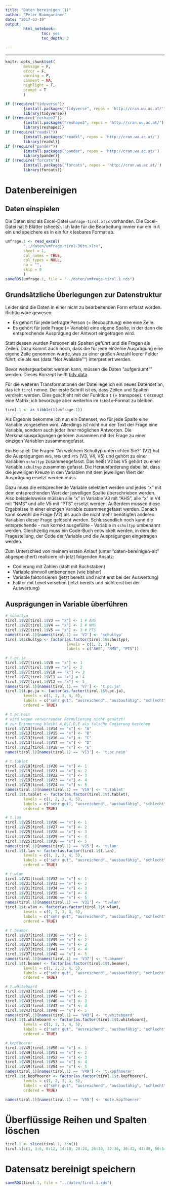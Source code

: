 ```yaml
---
title: "Daten bereinigen (1)"
author: "Peter Baumgartner"
date: "2017-03-19"
output: 
        html_notebook:
                toc: yes
                toc_depth: 3
                
---
```

***

```r
knitr::opts_chunk$set(
        message = F,
        error = F,
        warning = F,
        comment = NA,
        highlight = T,
        prompt = T
        )

if (!require("tidyverse"))
        {install.packages("tidyverse", repos = 'http://cran.wu.ac.at/')
        library(tidyverse)}
if (!require("reshape2"))
        {install.packages("reshape2", repos = 'http://cran.wu.ac.at/')
        library(reshape2)}
if (!require("readxl"))
        {install.packages("readxl", repos = 'http://cran.wu.ac.at/')
        library(readxl)}
if (!require("pander"))
        {install.packages("pander", repos = 'http://cran.wu.ac.at/')
        library(pander)}
if (!require("forcats"))
        {install.packages("forcats", repos = 'http://cran.wu.ac.at/')
        library(forcats)}


```

# Datenbereinigen

## Daten einspielen


Die Daten sind als Excel-Datei `umfrage-tirol.xlsx` vorhanden. Die Excel-Datei hat 5 Blätter (sheets). Ich lade für die Bearbeitung immer nur ein in `R` ein und speichere es in ein für `R` lesbares Format ab. 


```r

umfrage.1 <- read_excel(
        "../daten/umfrage-tirol-36tn.xlsx",
        sheet = 1,
        col_names = TRUE,
        col_types = NULL,
        na = "",
        skip = 0
        )
saveRDS(umfrage.1, file = "../daten/umfrage-tirol.1.rds")

```

## Grundsätzliche Überlegungen zur Datenstruktur
Leider sind die Daten in einer nicht zu bearbeitenden Form erfasst worden. Richtig wäre gewesen: 

* Es gehört für jede befragte Person (= Beobachtung) eine eine Zeile. 
* Es gehört für jede Frage (= Variable) eine eigene Spalte, in der dann die entsprechende Ausprägung der Antwort eingetragen wird.

Statt dessen wurden Personen als Spalten geführt und die Fragen als Zeilen. Dazu kommt auch noch, dass die für jede einzelne Ausprägung eine eigene Zeile genommen wurde, was zu einer großen Anzahl leerer Felder führt, die als `NA`s (data "Not Available"") interpretiert werden.

Bevor weitergearbeitet werden kann, müssen die Daten "aufgeräumt"" werden. Dieses Konzept heißt [tidy data](https://cran.r-project.org/web/packages/tidyr/vignettes/tidy-data.html).

Für die weiteren Transformationen der Datei lege ich ein neues Datenset an, das ich `tirol` nenne.
Der erste Schritt ist es, dass Zeilen und Spalten verdreht werden. Dies geschieht mit der Funktion `t` (= transpose). `t` erzeugt eine Matrix; ich bevorzuge aber weiterhin im `tibble`-Format zu bleiben. 

```r
tirol.1 <- as_tibble(t(umfrage.1))
```

Als Ergebnis bekomme ich nun ein Datenset, wo für jede Spalte eine Variable vorgesehen wird. Allerdings ist nicht nur der Text der Frage eine Variable, sondern auch jeder ihrer möglichen Antworten. Die Merkmalsausprägungen gehören zusammen mit der Frage zu einer einzigen Variablen zusammengefasst.

Ein Beispiel: Die Fragen "An welchem Schultyp unterrichten Sie?" (V2) hat die Ausprägungen `AHS`, `NMS` und `PTS` (V3, V4, V5) und gehört zu einer Variablen `schultyp` zusammengefasst. Das heißt V2 bis V5 gehört zu einer Variable `schultyp` zusammen gefasst. Die Herausforderung dabei ist, dass die jeweiligen Kreuze in den Variablen mit dem jeweiligen Wert der Ausprägung ersetzt werden muss.

Dazu muss die entsprechende Variable selektiert werden und jedes "x" mit dem entsprechenden Wert der jeweiligen Spalte überschrieben werden. Also beispielsweise müssen alle "x" in Variable V3 mit "AHS", alle "x" in V4 mit "NMS" und alle V5 mit "PTS" ersetzt werden. Außerdem müssen  diese  Ergebnisse in einer einzigen Variable zusammengefasst werden. Danach kann sowohl die Frage (V2) als auch die nicht mehr benötigten anderen Variablen dieser Frage gelöscht werden. Schlussendlich noch kann die entsprechende - nun korrekt ausgefüllte - Variable in `schultyp` umbenannt werden. Gleichzeitig muss ein Code-Buch entwickelt werden, in dem die Fragestellung, der Code der Variable und die Ausprägungen eingetragen werden.

Zum Unterschied von meinem ersten Anlauf (unter "daten-bereinigen-alt" abgespeichert) realisiere ich jetzt folgenden Ansatz:

* Codierung mit Zahlen (statt mit Buchstaben)
* Variable sinnvoll umbenennen (wie bisher)
* Variable faktorisieren (jetzt bereits und nicht erst bei der Auswertung)
* Faktor mit Level versehen (jetzt bereits und nicht erst bei der Auswertung)

## Ausprägungen in Variable überführen


```r

# schultyp
tirol.1$V2[tirol.1$V3 == "x"] <- 1 # AHS
tirol.1$V2[tirol.1$V4 == "x"] <- 2 # NMS
tirol.1$V2[tirol.1$V5 == "x"] <- 3 # PTS
names(tirol.1)[names(tirol.1) == 'V2'] <- 'schultyp'
tirol.1$schultyp <- factor(as.factor(tirol.1$schultyp), 
                           levels = c(1, 2, 3), 
                           labels = c("AHS", "NMS", "PTS"))

# t.pc.ja
tirol.1$V7[tirol.1$V8 == "x"] <- 1
tirol.1$V7[tirol.1$V9 == "x"] <- 2
tirol.1$V7[tirol.1$V10 == "x"] <- 3
tirol.1$V7[tirol.1$V11 == "x"] <- 4
tirol.1$V7[tirol.1$V12 == "x"] <- 5
names(tirol.1)[names(tirol.1) == 'V7'] <- 't.pc.ja'
tirol.1$t.pc.ja <- factor(as.factor(tirol.1$t.pc.ja), 
        levels = c(1, 2, 3, 4, 5), 
        labels = c("sehr gut", "ausreichend", "ausbaufähig", "schlecht", "nicht vorhanden"),
        ordered = TRUE)

# t.pc.nein 
# wird wegen verwirrender Formulierung nicht genützt!
# zur Erinnerung bleibt A,B,C,D,E als falsche Codierung bestehen
tirol.1$V13[tirol.1$V14 == "x"] <- "A"
tirol.1$V13[tirol.1$V15 == "x"] <- "B"
tirol.1$V13[tirol.1$V16 == "x"] <- "C"
tirol.1$V13[tirol.1$V17 == "x"] <- "D"
tirol.1$V13[tirol.1$V18 == "x"] <- "E"
names(tirol.1)[names(tirol.1) == 'V13'] <- 't.pc.nein'

# t.tablet
tirol.1$V19[tirol.1$V20 == "x"] <- 1
tirol.1$V19[tirol.1$V21 == "x"] <- 2
tirol.1$V19[tirol.1$V22 == "x"] <- 3
tirol.1$V19[tirol.1$V23 == "x"] <- 4
tirol.1$V19[tirol.1$V24 == "x"] <- 5
names(tirol.1)[names(tirol.1) == 'V19'] <- 't.tablet'
tirol.1$t.tablet <- factor(as.factor(tirol.1$t.tablet), 
        levels = c(1, 2, 3, 4, 5), 
        labels = c("sehr gut", "ausreichend", "ausbaufähig", "schlecht", "nicht vorhanden"),
        ordered = TRUE)

# t.lan
tirol.1$V25[tirol.1$V26 == "x"] <- 1
tirol.1$V25[tirol.1$V27 == "x"] <- 2
tirol.1$V25[tirol.1$V28 == "x"] <- 3
tirol.1$V25[tirol.1$V29 == "x"] <- 4
tirol.1$V25[tirol.1$V30 == "x"] <- 5
names(tirol.1)[names(tirol.1) == 'V25'] <- 't.lan'
tirol.1$t.lan <- factor(as.factor(tirol.1$t.lan), 
        levels = c(1, 2, 3, 4, 5), 
        labels = c("sehr gut", "ausreichend", "ausbaufähig", "schlecht", "nicht vorhanden"),
        ordered = TRUE)

# t.wlan
tirol.1$V31[tirol.1$V32 == "x"] <- 1
tirol.1$V31[tirol.1$V33 == "x"] <- 2
tirol.1$V31[tirol.1$V34 == "x"] <- 3
tirol.1$V31[tirol.1$V35 == "x"] <- 4
tirol.1$V31[tirol.1$V36 == "x"] <- 5
names(tirol.1)[names(tirol.1) == 'V31'] <- 't.wlan'
tirol.1$t.wlan <- factor(as.factor(tirol.1$t.wlan), 
        levels = c(1, 2, 3, 4, 5), 
        labels = c("sehr gut", "ausreichend", "ausbaufähig", "schlecht", "nicht vorhanden"),
        ordered = TRUE)

# t.beamer
tirol.1$V37[tirol.1$V38 == "x"] <- 1
tirol.1$V37[tirol.1$V39 == "x"] <- 2
tirol.1$V37[tirol.1$V40 == "x"] <- 3
tirol.1$V37[tirol.1$V41 == "x"] <- 4
tirol.1$V37[tirol.1$V42 == "x"] <- 5
names(tirol.1)[names(tirol.1) == 'V37'] <- 't.beamer'
tirol.1$t.beamer <- factor(as.factor(tirol.1$t.beamer), 
        levels = c(1, 2, 3, 4, 5), 
        labels = c("sehr gut", "ausreichend", "ausbaufähig", "schlecht", "nicht vorhanden"),
        ordered = TRUE)

# t.whiteboard
tirol.1$V43[tirol.1$V44 == "x"] <- 1
tirol.1$V43[tirol.1$V45 == "x"] <- 2
tirol.1$V43[tirol.1$V46 == "x"] <- 3
tirol.1$V43[tirol.1$V47 == "x"] <- 4
tirol.1$V43[tirol.1$V48 == "x"] <- 5
names(tirol.1)[names(tirol.1) == 'V43'] <- 't.whiteboard'
tirol.1$t.whiteboard <- factor(as.factor(tirol.1$t.whiteboard), 
        levels = c(1, 2, 3, 4, 5), 
        labels = c("sehr gut", "ausreichend", "ausbaufähig", "schlecht", "nicht vorhanden"),
        ordered = TRUE)

# kopfhoerer
tirol.1$V49[tirol.1$V50 == "x"] <- 1
tirol.1$V49[tirol.1$V51 == "x"] <- 2
tirol.1$V49[tirol.1$V52 == "x"] <- 3
tirol.1$V49[tirol.1$V53 == "x"] <- 4
tirol.1$V49[tirol.1$V54 == "x"] <- 5
names(tirol.1)[names(tirol.1) == 'V49'] <- 't.kopfhoerer'
tirol.1$t.kopfhoerer <- factor(as.factor(tirol.1$t.kopfhoerer), 
        levels = c(1, 2, 3, 4, 5), 
        labels = c("sehr gut", "ausreichend", "ausbaufähig", "schlecht", "nicht vorhanden"),
        ordered = TRUE)

names(tirol.1)[names(tirol.1) == 'V55'] <- 'note.kopfhoerer'
```

# Überflüssige Reihen und Spalten löschen

```r

tirol.1 <- slice(tirol.1, 3:n())
tirol.1[c(1, 3:6, 8:12, 14:18, 20:24, 26:30, 32:36, 38:42, 44:48, 50:54)] <- list(NULL)
```


# Datensatz bereinigt speichern


```r
saveRDS(tirol.1, file = "../daten/tirol.1.rds")
```
